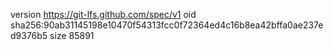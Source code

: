version https://git-lfs.github.com/spec/v1
oid sha256:90ab31145198e10470f54313fcc0f72364ed4c16b8ea42bffa0ae237ed9376b5
size 85891
